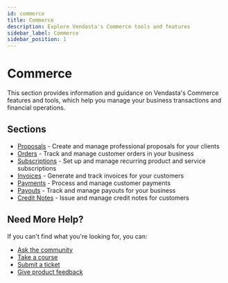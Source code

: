```yaml
---
id: commerce
title: Commerce
description: Explore Vendasta's Commerce tools and features
sidebar_label: Commerce
sidebar_position: 1
---
```


# Commerce

This section provides information and guidance on Vendasta's Commerce features and tools, which help you manage your business transactions and financial operations.

## Sections

- [Proposals](/commerce/proposals) - Create and manage professional proposals for your clients
- [Orders](/commerce/orders) - Track and manage customer orders in your business
- [Subscriptions](/commerce/subscriptions) - Set up and manage recurring product and service subscriptions
- [Invoices](/commerce/invoices) - Generate and track invoices for your customers
- [Payments](/commerce/payments) - Process and manage customer payments
- [Payouts](/commerce/payouts) - Track and manage payouts for your business
- [Credit Notes](/commerce/credit-notes) - Issue and manage credit notes for customers

## Need More Help?

If you can't find what you're looking for, you can:
- [Ask the community](https://www.facebook.com/groups/vendasta)
- [Take a course](https://academy.vendasta.com/)
- [Submit a ticket](/requests/new)
- [Give product feedback](https://roadmap.vendasta.com)